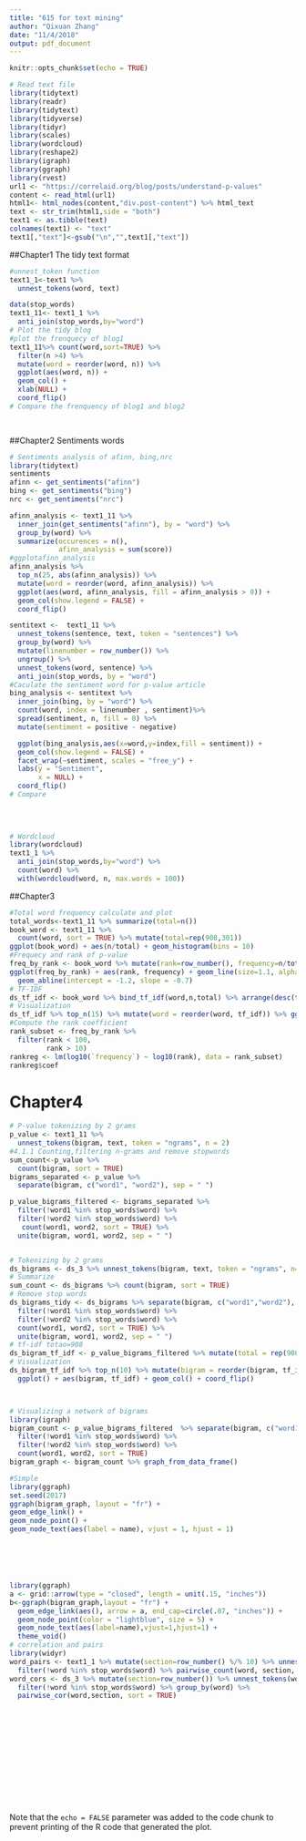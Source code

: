 ```yaml
---
title: "615 for text mining"
author: "Qixuan Zhang"
date: "11/4/2018"
output: pdf_document
---
```


```r
knitr::opts_chunk$set(echo = TRUE)
```



```r
# Read text file
library(tidytext)
library(readr)
library(tidytext)
library(tidyverse)
library(tidyr)
library(scales)
library(wordcloud)
library(reshape2)
library(igraph)
library(ggraph)
library(rvest)
url1 <- "https://correlaid.org/blog/posts/understand-p-values"
content <- read_html(url1)
html1<- html_nodes(content,"div.post-content") %>% html_text
text <- str_trim(html1,side = "both")
text1 <- as.tibble(text)
colnames(text1) <- "text" 
text1[,"text"]<-gsub("\n","",text1[,"text"])

```
 
##Chapter1 The tidy text format
```r
#unnest_token function
text1_1<-text1 %>%
  unnest_tokens(word, text)

data(stop_words)
text1_11<- text1_1 %>%
  anti_join(stop_words,by="word")
# Plot the tidy blog
#plot the frenquecy of blog1
text1_11%>% count(word,sort=TRUE) %>%
  filter(n >4) %>%
  mutate(word = reorder(word, n)) %>%
  ggplot(aes(word, n)) +
  geom_col() +
  xlab(NULL) +
  coord_flip()
# Compare the frenquency of blog1 and blog2

 
```
##Chapter2 Sentiments words
```r
# Sentiments analysis of afinn, bing,nrc
library(tidytext)
sentiments
afinn <- get_sentiments("afinn")
bing <- get_sentiments("bing")
nrc <- get_sentiments("nrc")

afinn_analysis <- text1_11 %>%
  inner_join(get_sentiments("afinn"), by = "word") %>%
  group_by(word) %>%
  summarize(occurences = n(),
            afinn_analysis = sum(score))
#ggplotafinn_analysis
afinn_analysis %>%
  top_n(25, abs(afinn_analysis)) %>%
  mutate(word = reorder(word, afinn_analysis)) %>%
  ggplot(aes(word, afinn_analysis, fill = afinn_analysis > 0)) +
  geom_col(show.legend = FALSE) +
  coord_flip()

sentitext <-  text1_11 %>%
  unnest_tokens(sentence, text, token = "sentences") %>% 
  group_by(word) %>%
  mutate(linenumber = row_number()) %>%
  ungroup() %>%
  unnest_tokens(word, sentence) %>%
  anti_join(stop_words, by = "word")
#Caculate the sentiment word for p-value article
bing_analysis <- sentitext %>%
  inner_join(bing, by = "word") %>%
  count(word, index = linenumber , sentiment)%>%
  spread(sentiment, n, fill = 0) %>%
  mutate(sentiment = positive - negative)

  ggplot(bing_analysis,aes(x=word,y=index,fill = sentiment)) +
  geom_col(show.legend = FALSE) +
  facet_wrap(~sentiment, scales = "free_y") +
  labs(y = "Sentiment",
       x = NULL) +
  coord_flip()
# Compare

  
  
  
# Wordcloud
library(wordcloud)
text1_1 %>%
  anti_join(stop_words,by="word") %>%
  count(word) %>%
  with(wordcloud(word, n, max.words = 100))


```
##Chapter3 
```r
#Total word frequency calculate and plot
total_words<-text1_11 %>% summarize(total=n())
book_word <- text1_11 %>%
  count(word, sort = TRUE) %>% mutate(total=rep(908,301))
ggplot(book_word) + aes(n/total) + geom_histogram(bins = 10)
#Frequecy and rank of p-value
freq_by_rank <- book_word %>% mutate(rank=row_number(), frequency=n/total)
ggplot(freq_by_rank) + aes(rank, frequency) + geom_line(size=1.1, alpha=0.8,color="red") + scale_x_log10() + scale_y_log10() + 
  geom_abline(intercept = -1.2, slope = -0.7)
# TF-IDF
ds_tf_idf <- book_word %>% bind_tf_idf(word,n,total) %>% arrange(desc(tf_idf))
# Visualization
ds_tf_idf %>% top_n(15) %>% mutate(word = reorder(word, tf_idf)) %>% ggplot() + aes(word, tf_idf) + geom_col() + coord_flip()
#Compute the rank coefficient
rank_subset <- freq_by_rank %>% 
  filter(rank < 100,
         rank > 10)
rankreg <- lm(log10(`frequency`) ~ log10(rank), data = rank_subset)
rankreg$coef

```
# Chapter4
```r
# P-value tokenizing by 2 grams
p_value <- text1_11 %>%
  unnest_tokens(bigram, text, token = "ngrams", n = 2)
#4.1.1 Counting,filtering n-grams and remove stopwords
sum_count<-p_value %>%
  count(bigram, sort = TRUE)
bigrams_separated <- p_value %>%
  separate(bigram, c("word1", "word2"), sep = " ")

p_value_bigrams_filtered <- bigrams_separated %>%
  filter(!word1 %in% stop_words$word) %>%
  filter(!word2 %in% stop_words$word) %>%
   count(word1, word2, sort = TRUE) %>%
  unite(bigram, word1, word2, sep = " ")


# Tokenizing by 2 grams
ds_bigrams <- ds_3 %>% unnest_tokens(bigram, text, token = "ngrams", n=2)
# Summarize
sum_count <- ds_bigrams %>% count(bigram, sort = TRUE)
# Remove stop words
ds_bigrams_tidy <- ds_bigrams %>% separate(bigram, c("word1","word2"), sep = " ") %>%
  filter(!word1 %in% stop_words$word) %>%
  filter(!word2 %in% stop_words$word) %>%
  count(word1, word2, sort = TRUE) %>%
  unite(bigram, word1, word2, sep = " ")
# tf-idf totao=908
ds_bigram_tf_idf <- p_value_bigrams_filtered %>% mutate(total = rep(908, 164)) %>% bind_tf_idf(bigram,n,total)
# Visualization
ds_bigram_tf_idf %>% top_n(10) %>% mutate(bigram = reorder(bigram, tf_idf)) %>% 
  ggplot() + aes(bigram, tf_idf) + geom_col() + coord_flip()



# Visualizing a network of bigrams
library(igraph)
bigram_count <- p_value_bigrams_filtered  %>% separate(bigram, c("word1","word2"), sep = " ") %>%
  filter(!word1 %in% stop_words$word) %>%
  filter(!word2 %in% stop_words$word) %>%
  count(word1, word2, sort = TRUE)
bigram_graph <- bigram_count %>% graph_from_data_frame()

#Simple
library(ggraph)
set.seed(2017)
ggraph(bigram_graph, layout = "fr") +
geom_edge_link() +
geom_node_point() +
geom_node_text(aes(label = name), vjust = 1, hjust = 1)






library(ggraph)
a <- grid::arrow(type = "closed", length = unit(.15, "inches"))
b<-ggraph(bigram_graph,layout = "fr") + 
  geom_edge_link(aes(), arrow = a, end_cap=circle(.07, "inches")) + 
  geom_node_point(color = "lightblue", size = 5) + 
  geom_node_text(aes(label=name),vjust=1,hjust=1) +
  theme_void()
# correlation and pairs
library(widyr)
word_pairs <- text1_1 %>% mutate(section=row_number() %/% 10) %>% unnest_tokens(word, text) %>%
  filter(!word %in% stop_words$word) %>% pairwise_count(word, section, sort=TRUE)
word_cors <- ds_3 %>% mutate(section=row_number()) %>% unnest_tokens(word, text) %>%
  filter(!word %in% stop_words$word) %>% group_by(word) %>% 
  pairwise_cor(word,section, sort = TRUE)












  

```












Note that the `echo = FALSE` parameter was added to the code chunk to prevent printing of the R code that generated the plot.